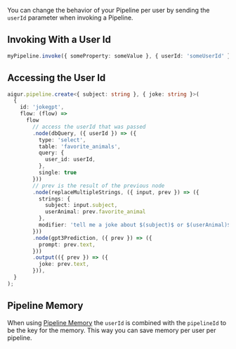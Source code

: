 You can change the behavior of your Pipeline per user by sending the `userId` parameter when invoking a Pipeline.

## Invoking With a User Id

```ts invoke.ts
myPipeline.invoke({ someProperty: someValue }, { userId: 'someUserId' });
```

## Accessing the User Id

```ts pipeline.ts
aigur.pipeline.create<{ subject: string }, { joke: string }>(
  {
    id: 'jokegpt',
    flow: (flow) =>
      flow
        // access the userId that was passed
        .node(dbQuery, ({ userId }) => ({
          type: 'select',
          table: 'favorite_animals',
          query: {
            user_id: userId,
          },
          single: true
        }))
        // prev is the result of the previous node
        .node(replaceMultipleStrings, ({ input, prev }) => ({
          strings: {
            subject: input.subject,
            userAnimal: prev.favorite_animal
          },
          modifier: 'tell me a joke about $(subject)$ or $(userAnimal)$',
        }))
        .node(gpt3Prediction, ({ prev }) => ({
          prompt: prev.text,
        }))
        .output(({ prev }) => ({
          joke: prev.text,
        })),
  }
);
```

## Pipeline Memory

When using [Pipeline Memory](/memory) the `userId` is combined with the `pipelineId` to be the key for the memory. This way you can save memory per user per pipeline.
